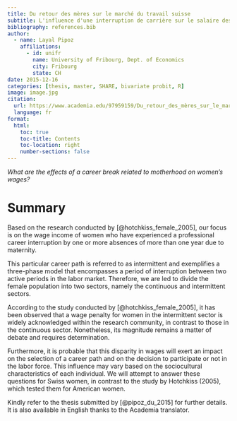 ```yaml
---
title: Du retour des mères sur le marché du travail suisse
subtitle: L'influence d'une interruption de carrière sur le salaire des femmes
bibliography: references.bib
author:
  - name: Layal Pipoz
    affiliations:
      - id: unifr
        name: University of Fribourg, Dept. of Economics
        city: Fribourg
        state: CH
date: 2015-12-16
categories: [thesis, master, SHARE, bivariate probit, R]
image: image.jpg
citation: 
  url: https://www.academia.edu/97959159/Du_retour_des_mères_sur_le_marché_du_travail_suisse_Linfluence_dune_interruption_de_carrière_sur_le_salaire_des_femmes
  language: fr
format:
  html:
    toc: true
    toc-title: Contents
    toc-location: right
    number-sections: false
---
```


*What are the effects of a career break related to motherhood on women's wages?*

# Summary
Based on the research conducted by [@hotchkiss_female_2005], our focus is on the wage income of women who have experienced a professional career interruption by one or more absences of more than one year due to maternity. 

This particular career path is referred to as intermittent and exemplifies a three-phase model that encompasses a period of interruption between two active periods in the labor market. Therefore, we are led to divide the female population into two sectors, namely the continuous and intermittent sectors.

According to the study conducted by [@hotchkiss_female_2005], it has been observed that a wage penalty for women in the intermittent sector is widely acknowledged within the research community, in contrast to those in the continuous sector. Nonetheless, its magnitude remains a matter of debate and requires determination. 

Furthermore, it is probable that this disparity in wages will exert an impact on the selection of a career path and on the decision to participate or not in the labor force. This influence may vary based on the sociocultural characteristics of each individual. We will attempt to answer these questions for Swiss women, in contrast to the study by Hotchkiss (2005), which tested them for American women.

Kindly refer to the thesis submitted by [@pipoz_du_2015] for further details. It is also available in English thanks to the Academia translator.




